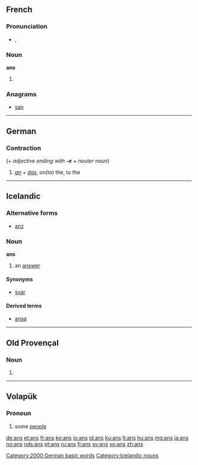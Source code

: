 {{also|ans.}}
==French==

===Pronunciation===
* {{IPA|/ɑ̃/|lang=fr}}, {{SAMPA|/A~/}}

===Noun===
'''ans''' {{m|p}}

# {{plural of|an|lang=fr}}

===Anagrams===
* [[san#French|san]]

----

==German==

===Contraction===
{{infl|de|contraction}} (+ ''adjective ending with '''-e''' + neuter noun'')

# ''[[an#German|an]] + [[das#German|das]]'', on(to) the, to the

[[Category:2000 German basic words]]

----

==Icelandic==

===Alternative forms===
* {{qualifier|obsolete}} [[anz]]

===Noun===
'''ans''' {{n}}

# {{rare|lang=is}} an [[answer]]

====Synonyms====
* {{sense|an answer}} [[svar]] {{n}}

====Derived terms====
* [[ansa]]

[[Category:Icelandic nouns]]

----

==Old Provençal==

===Noun===
{{infl|pro}} {{m|p}}

# {{plural of|an|lang=pro}}

----

==Volapük==

===Pronoun===
{{infl|vo|pronoun}}

# some [[people]]

[[de:ans]]
[[et:ans]]
[[fr:ans]]
[[ko:ans]]
[[io:ans]]
[[id:ans]]
[[ku:ans]]
[[lt:ans]]
[[hu:ans]]
[[mg:ans]]
[[ja:ans]]
[[no:ans]]
[[nds:ans]]
[[pt:ans]]
[[ru:ans]]
[[fi:ans]]
[[sv:ans]]
[[vo:ans]]
[[zh:ans]]